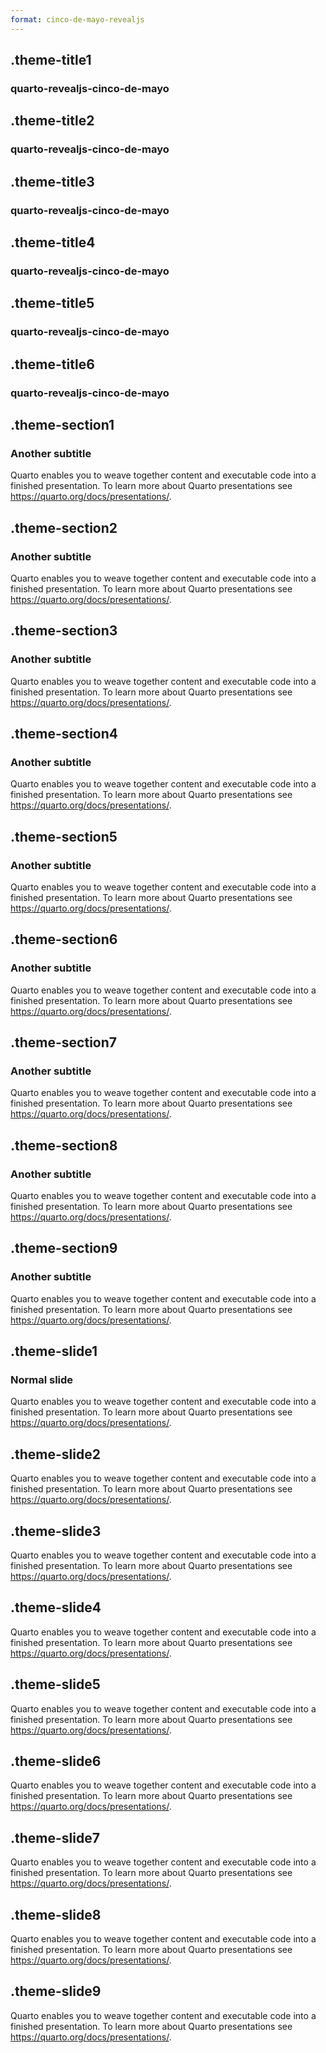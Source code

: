 ```yaml
---
format: cinco-de-mayo-revealjs
---
```


## .theme-title1 {.theme-title1 .center}

### quarto-revealjs-cinco-de-mayo

## .theme-title2 {.theme-title2 .center}

### quarto-revealjs-cinco-de-mayo

## .theme-title3 {.theme-title3 .center}

### quarto-revealjs-cinco-de-mayo

## .theme-title4 {.theme-title4 .center}

### quarto-revealjs-cinco-de-mayo

## .theme-title5 {.theme-title5 .center}

### quarto-revealjs-cinco-de-mayo

## .theme-title6 {.theme-title6 .center}

### quarto-revealjs-cinco-de-mayo

## .theme-section1 {.theme-section1}

### Another subtitle

Quarto enables you to weave together content and executable code into a finished presentation. To learn more about Quarto presentations see <https://quarto.org/docs/presentations/>.

## .theme-section2 {.theme-section2}

### Another subtitle

Quarto enables you to weave together content and executable code into a finished presentation. To learn more about Quarto presentations see <https://quarto.org/docs/presentations/>.

## .theme-section3 {.theme-section3}

### Another subtitle

Quarto enables you to weave together content and executable code into a finished presentation. To learn more about Quarto presentations see <https://quarto.org/docs/presentations/>.

## .theme-section4 {.theme-section4}

### Another subtitle

Quarto enables you to weave together content and executable code into a finished presentation. To learn more about Quarto presentations see <https://quarto.org/docs/presentations/>.

## .theme-section5 {.theme-section5}

### Another subtitle

Quarto enables you to weave together content and executable code into a finished presentation. To learn more about Quarto presentations see <https://quarto.org/docs/presentations/>.

## .theme-section6 {.theme-section6}

### Another subtitle

Quarto enables you to weave together content and executable code into a finished presentation. To learn more about Quarto presentations see <https://quarto.org/docs/presentations/>.

## .theme-section7 {.theme-section7}

### Another subtitle

Quarto enables you to weave together content and executable code into a finished presentation. To learn more about Quarto presentations see <https://quarto.org/docs/presentations/>.

## .theme-section8 {.theme-section8}

### Another subtitle

Quarto enables you to weave together content and executable code into a finished presentation. To learn more about Quarto presentations see <https://quarto.org/docs/presentations/>.

## .theme-section9 {.theme-section9}

### Another subtitle

Quarto enables you to weave together content and executable code into a finished presentation. To learn more about Quarto presentations see <https://quarto.org/docs/presentations/>.

## .theme-slide1 {.theme-slide1}

### Normal slide

Quarto enables you to weave together content and executable code into a finished presentation. To learn more about Quarto presentations see <https://quarto.org/docs/presentations/>.

## .theme-slide2 {.theme-slide2}

Quarto enables you to weave together content and executable code into a finished presentation. To learn more about Quarto presentations see <https://quarto.org/docs/presentations/>.

## .theme-slide3 {.theme-slide3}

Quarto enables you to weave together content and executable code into a finished presentation. To learn more about Quarto presentations see <https://quarto.org/docs/presentations/>.

## .theme-slide4 {.theme-slide4}

Quarto enables you to weave together content and executable code into a finished presentation. To learn more about Quarto presentations see <https://quarto.org/docs/presentations/>.

## .theme-slide5 {.theme-slide5}

Quarto enables you to weave together content and executable code into a finished presentation. To learn more about Quarto presentations see <https://quarto.org/docs/presentations/>.

## .theme-slide6 {.theme-slide6}

Quarto enables you to weave together content and executable code into a finished presentation. To learn more about Quarto presentations see <https://quarto.org/docs/presentations/>.

## .theme-slide7 {.theme-slide7}

Quarto enables you to weave together content and executable code into a finished presentation. To learn more about Quarto presentations see <https://quarto.org/docs/presentations/>.

## .theme-slide8 {.theme-slide8}

Quarto enables you to weave together content and executable code into a finished presentation. To learn more about Quarto presentations see <https://quarto.org/docs/presentations/>.

## .theme-slide9 {.theme-slide9}

Quarto enables you to weave together content and executable code into a finished presentation. To learn more about Quarto presentations see <https://quarto.org/docs/presentations/>.
